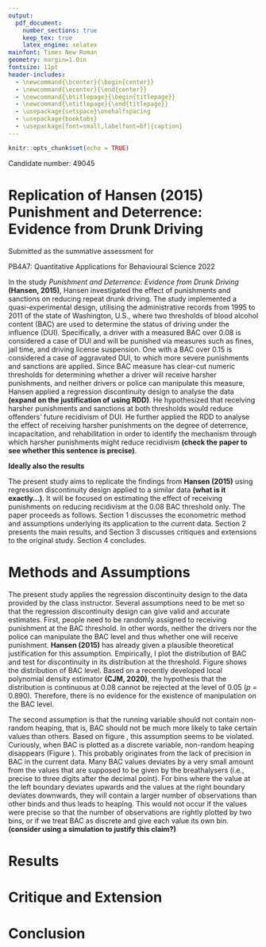 ```yaml
---
output:
  pdf_document:
    number_sections: true
    keep_tex: true
    latex_engine: xelatex
mainfont: Times New Roman
geometry: margin=1.0in
fontsize: 11pt
header-includes:
  - \newcommand{\bcenter}{\begin{center}}
  - \newcommand{\ecenter}{\end{center}}
  - \newcommand{\btitlepage}{\begin{titlepage}}
  - \newcommand{\etitlepage}{\end{titlepage}}
  - \usepackage{setspace}\onehalfspacing
  - \usepackage{booktabs}
  - \usepackage[font=small,labelfont=bf]{caption}
---
```


```r
knitr::opts_chunk$set(echo = TRUE)
```

\btitlepage

\bcenter

\vspace*{30mm}

Candidate number: 49045

\vspace*{5mm}

# Replication of Hansen (2015) Punishment and Deterrence: Evidence from Drunk Driving {-}

\vspace*{30mm}

Submitted as the summative assessment for \

PB4A7: Quantitative Applications for Behavioural Science 2022

\ecenter

\etitlepage

\newpage

In the study *Punishment and Deterrence: Evidence from Drunk Driving* **(Hansen, 2015)**, Hansen investigated the effect of punishments and sanctions on reducing repeat drunk driving. The study implemented a quasi-experimental design, utilising the administrative records from 1995 to 2011 of the state of Washington, U.S., where two thresholds of blood alcohol content (BAC) are used to determine the status of driving under the influence (DUI). Specifically, a driver with a measured BAC over 0.08 is considered a case of DUI and will be punished via measures such as fines, jail time, and driving license suspension. One with a BAC over 0.15 is considered a case of aggravated DUI, to which more severe punishments and sanctions are applied. Since BAC measure has clear-cut numeric thresholds for determining whether a driver will receive harsher punishments, and neither drivers or police can manipulate this measure, Hansen applied a regression discontinuity design to analyse the data **(expand on the justification of using RDD)**. He hypothesized that receiving harsher punishments and sanctions at both thresholds would reduce offenders' future recidivism of DUI. He further applied the RDD to analyse the effect of receiving harsher punishments on the degree of deterrence, incapacitation, and rehabilitation in order to identify the mechanism through which harsher punishments might reduce recidivism **(check the paper to see whether this sentence is precise)**.

**Ideally also the results**

The present study aims to replicate the findings from **Hansen (2015)** using regression discontinuity design applied to a similar data **(what is it exactly...)**. It will be focused on estimating the effect of receiving punishments on reducing recidivism at the 0.08 BAC threshold only. The paper proceeds as follows. Section 1 discusses the econometric method and assumptions underlying its application to the current data. Section 2 presents the main results, and Section 3 discusses critiques and extensions to the original study. Section 4 concludes.

# Methods and Assumptions

The present study applies the regression discontinuity design to the data provided by the class instructor. Several assumptions need to be met so that the regression discontinuity design can give valid and accurate estimates. First, people need to be randomly assigned to receiving punishment at the BAC threshold. In other words, neither the drivers nor the police can manipulate the BAC level and thus whether one will receive punishment. **Hansen (2015)** has already given a plausible theoretical justification for this assumption. Empirically, I plot the distribution of BAC and test for discontinuity in its distribution at the threshold. Figure \ref{fig:bac_hist_continuous} shows the distribution of BAC level. Based on a recently developed local polynomial density estimator **(CJM, 2020)**, the hypothesis that the distribution is continuous at 0.08 cannot be rejected at the level of 0.05 (*p* = 0.890). Therefore, there is no evidence for the existence of manipulation on the BAC level.

\begin{figure}[h]
  \centering
  \includegraphics[width=0.9\columnwidth]{../figures/bac_histogram_continuous.pdf}
  \caption{\textbf{Histogram of blood alcohol content as a continuous variable.} The blood alcohol content is plotted as a continuous variable with a bin width of 0.001, the precision used on the breathalysers. The y-axis represents the frequency of observations in each bin. The vertical black lines represent the two thresholds at 0.08 and 0.15.}
  \label{fig:bac_hist_continuous}
\end{figure}

The second assumption is that the running variable should not contain non-random heaping, that is, BAC should not be much more likely to take certain values than others. Based on figure \ref{fig:bac_hist_continuous}, this assumption seems to be violated. Curiously, when BAC is plotted as a discrete variable, non-random heaping disappears (Figure \ref{fig:bac_hist_discrete}). This probably originates from the lack of precision in BAC in the current data. Many BAC values deviates by a very small amount from the values that are supposed to be given by the breathalysers (i.e., precise to three digits after the decimal point). For bins where the value at the left boundary deviates upwards and the values at the right boundary deviates downwards, they will contain a larger number of observations than other binds and thus leads to heaping. This would not occur if the values were precise so that the number of observations are rightly plotted by two bins, or if we treat BAC as discrete and give each value its own bin. **(consider using a simulation to justify this claim?)**

\begin{figure}[h]
  \centering
  \includegraphics[width=0.9\columnwidth]{../figures/bac_histogram_discrete.pdf}
  \caption{\textbf{Histogram of blood alcohol content as a discrete variable.} The blood alcohol content is plotted as a discrete variable with a bin width of 0.001, the precision used on the breathalysers. The y-axis represents the frequency of observations in each bin. The vertical black lines represent the two thresholds at 0.08 and 0.15.}
  \label{fig:bac_hist_discrete}
\end{figure}


# Results

# Critique and Extension

# Conclusion